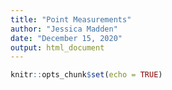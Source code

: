 ```yaml
---
title: "Point Measurements"
author: "Jessica Madden"
date: "December 15, 2020"
output: html_document
---
```


```r
knitr::opts_chunk$set(echo = TRUE)
```

